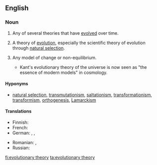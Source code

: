 ==English==
{{wikipedia}}

===Noun===
{{en-noun|head=[[evolutionary]] [[theory]]|evolutionary theories}}

# {{rfd-sense}} {{rfv-sense}} Any of several theories that have [[evolved]] over time.
# {{context|biology}} A theory of [[evolution]], especially the scientific theory of evolution through [[natural selection]].
# {{context|by extension}} Any model of change or non-equilibrium.
#* Kant's evolutionary theory of the universe is now seen as "the essence of modern models" in cosmology.

====Hyponyms====
* {{sense|theory of evolution}} [[natural selection]], [[transmutationism]], [[saltationism]], [[transformationism]], [[transformism]], [[orthogenesis]], [[Lamarckism]]

====Translations====
{{trans-top|theory of evolution}}
* Finnish: {{t+|fi|evoluutioteoria}}
* French: {{t|fr|théorie de l'évolution|f}}
* German: {{t+|de|Evolutionstheorie|f}}, {{t+|de|Deszendenztheorie|f}}, {{t+|de|Abstammungstheorie|f}}
{{trans-mid}}
* Romanian: {{t|ro|teorie evoluționară|f}}, {{t|ro|teorie evoluțională|f}}
* Russian: {{t|ru|тео́рия эволю́ции|f}}
{{trans-bottom}}
[[fi:evolutionary theory]]
[[ta:evolutionary theory]]